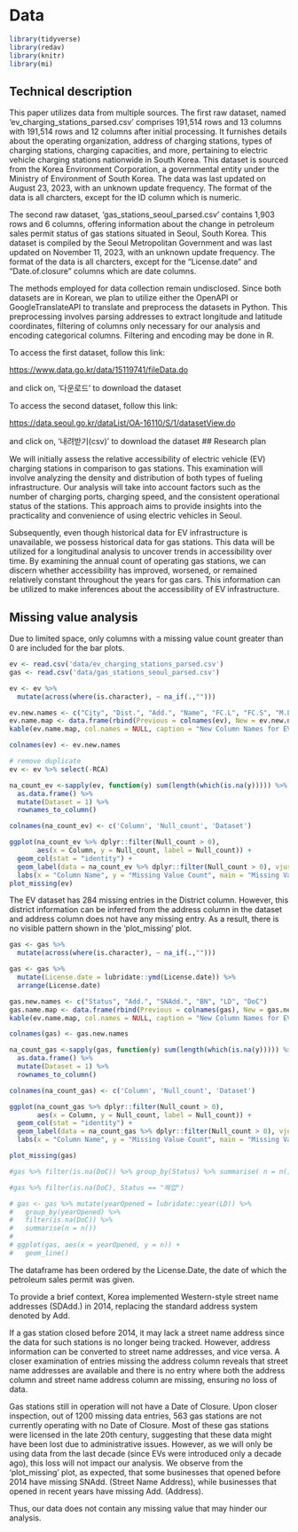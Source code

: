 # Data

```r
library(tidyverse)
library(redav)
library(knitr)
library(mi)
```


## Technical description

This paper utilizes data from multiple sources. The first raw dataset, named 'ev_charging_stations_parsed.csv' comprises 191,514 rows and 13 columns with 191,514 rows and 12 columns after initial processing. It furnishes details about the operating organization, address of charging stations, types of charging stations, charging capacities, and more, pertaining to electric vehicle charging stations nationwide in South Korea. This dataset is sourced from the Korea Environment Corporation, a governmental entity under the Ministry of Environment of South Korea. The data was last updated on August 23, 2023, with an unknown update frequency. The format of the data is all charcters, except for the ID column which is numeric.

The second raw dataset, 'gas_stations_seoul_parsed.csv' contains 1,903 rows and 6 columns, offering information about the change in petroleum sales permit status of gas stations situated in Seoul, South Korea. This dataset is compiled by the Seoul Metropolitan Government and was last updated on November 11, 2023, with an unknown update frequency. The format of the data is all charcters, except for the "License.date" and "Date.of.closure" columns which are date columns.

The methods employed for data collection remain undisclosed. Since both datasets are in Korean, we plan to utilize either the OpenAPI or GoogleTranslateAPI to translate and preprocess the datasets in Python. This preprocessing involves parsing addresses to extract longitude and latitude coordinates, filtering of columns only necessary for our analysis and encoding categorical columns. Filtering and encoding may be done in R.

To access the first dataset, follow this link: 

<https://www.data.go.kr/data/15119741/fileData.do>

and click on, '다운로드' to download the dataset

To access the second dataset, follow this link: 

<https://data.seoul.go.kr/dataList/OA-16110/S/1/datasetView.do>

and click on, '내려받기(csv)' to download the dataset
## Research plan

We will initially assess the relative accessibility of electric vehicle (EV) charging stations in comparison to gas stations. This examination will involve analyzing the density and distribution of both types of fueling infrastructure. Our analysis will take into account factors such as the number of charging ports, charging speed, and the consistent operational status of the stations. This approach aims to provide insights into the practicality and convenience of using electric vehicles in Seoul.

Subsequently, even though historical data for EV infrastructure is unavailable, we possess historical data for gas stations. This data will be utilized for a longitudinal analysis to uncover trends in accessibility over time. By examining the annual count of operating gas stations, we can discern whether accessibility has improved, worsened, or remained relatively constant throughout the years for gas cars. This information can be utilized to make inferences about the accessibility of EV infrastructure.

## Missing value analysis
Due to limited space, only columns with a missing value count greater than 0 are included for the bar plots.
```r
ev <- read.csv('data/ev_charging_stations_parsed.csv')
gas <- read.csv('data/gas_stations_seoul_parsed.csv')

ev <- ev %>%
  mutate(across(where(is.character), ~ na_if(.,"")))

ev.new.names <- c("City", "Dist.", "Add.", "Name", "FC.L", "FC.S", "M.L", "M.S", "OI.L", "OI.S", "RCA", "Type", "ID")
ev.name.map <- data.frame(rbind(Previous = colnames(ev), New = ev.new.names))
kable(ev.name.map, col.names = NULL, caption = "New Column Names for EV Dataset")

colnames(ev) <- ev.new.names

# remove duplicate
ev <- ev %>% select(-RCA)

na_count_ev <-sapply(ev, function(y) sum(length(which(is.na(y))))) %>% 
  as.data.frame() %>%
  mutate(Dataset = 1) %>%
  rownames_to_column()

colnames(na_count_ev) <- c('Column', 'Null_count', 'Dataset')

ggplot(na_count_ev %>% dplyr::filter(Null_count > 0), 
       aes(x = Column, y = Null_count, label = Null_count)) +
  geom_col(stat = "identity") +
  geom_label(data = na_count_ev %>% dplyr::filter(Null_count > 0), vjust = 0.5) + 
  labs(x = "Column Name", y = "Missing Value Count", main = "Missing Value Count for EV Dataset") 
plot_missing(ev)
```
The EV dataset has 284 missing entries in the District column. However, this district information can be inferred from the address column in the dataset and address column does not have any missing entry. As a result, there is no visible pattern shown in the 'plot_missing' plot.

```r
gas <- gas %>%
  mutate(across(where(is.character), ~ na_if(.,"")))

gas <- gas %>% 
  mutate(License.date = lubridate::ymd(License.date)) %>%
  arrange(License.date)

gas.new.names <- c("Status", "Add.", "SNAdd.", "BN", "LD", "DoC")
gas.name.map <- data.frame(rbind(Previous = colnames(gas), New = gas.new.names))
kable(ev.name.map, col.names = NULL, caption = "New Column Names for EV Dataset")

colnames(gas) <- gas.new.names

na_count_gas <-sapply(gas, function(y) sum(length(which(is.na(y))))) %>%
  as.data.frame() %>%
  mutate(Dataset = 1) %>%
  rownames_to_column()

colnames(na_count_gas) <- c('Column', 'Null_count', 'Dataset')

ggplot(na_count_gas %>% dplyr::filter(Null_count > 0), 
       aes(x = Column, y = Null_count, label = Null_count)) +
  geom_col(stat = "identity") +
  geom_label(data = na_count_gas %>% dplyr::filter(Null_count > 0), vjust = 0.5) + 
  labs(x = "Column Name", y = "Missing Value Count", main = "Missing Value Count for Gas Dataset")

plot_missing(gas)

#gas %>% filter(is.na(DoC)) %>% group_by(Status) %>% summarise( n = n())

#gas %>% filter(is.na(DoC), Status == "폐업") 

# gas <- gas %>% mutate(yearOpened = lubridate::year(LD)) %>%
#   group_by(yearOpened) %>%
#   filter(is.na(DoC)) %>%
#   summarise(n = n())
# 
# ggplot(gas, aes(x = yearOpened, y = n)) +
#   geom_line()
```
The dataframe has been ordered by the License.Date, the date of which the petroleum sales permit was given. 

To provide a brief context, Korea implemented Western-style street name addresses (SDAdd.) in 2014, replacing the standard address system denoted by Add.

If a gas station closed before 2014, it may lack a street name address since the data for such stations is no longer being tracked. However, address information can be converted to street name addresses, and vice versa. A closer examination of entries missing the address column reveals that street name addresses are available and there is no entry where both the address column and street name address column are missing, ensuring no loss of data. 

Gas stations still in operation will not have a Date of Closure. Upon closer inspection, out of 1200 missing data entries, 563 gas stations are not currently operating with no Date of Closure. Most of these gas stations were licensed in the late 20th century, suggesting that these data might have been lost due to administrative issues. However, as we will only be using data from the last decade (since EVs were introduced only a decade ago), this loss will not impact our analysis. We observe from the 'plot_missing' plot, as expected, that some businesses that opened before 2014 have missing SNAdd. (Street Name Address), while businesses that opened in recent years have missing Add. (Address).

Thus, our data does not contain any missing value that may hinder our analysis.
